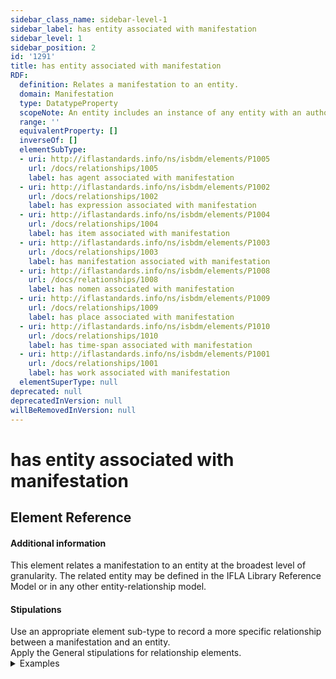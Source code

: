 ```yaml
---
sidebar_class_name: sidebar-level-1
sidebar_label: has entity associated with manifestation
sidebar_level: 1
sidebar_position: 2
id: '1291'
title: has entity associated with manifestation
RDF:
  definition: Relates a manifestation to an entity.
  domain: Manifestation
  type: DatatypeProperty
  scopeNote: An entity includes an instance of any entity with an authoritative definition.
  range: ''
  equivalentProperty: []
  inverseOf: []
  elementSubType:
  - uri: http://iflastandards.info/ns/isbdm/elements/P1005
    url: /docs/relationships/1005
    label: has agent associated with manifestation
  - uri: http://iflastandards.info/ns/isbdm/elements/P1002
    url: /docs/relationships/1002
    label: has expression associated with manifestation
  - uri: http://iflastandards.info/ns/isbdm/elements/P1004
    url: /docs/relationships/1004
    label: has item associated with manifestation
  - uri: http://iflastandards.info/ns/isbdm/elements/P1003
    url: /docs/relationships/1003
    label: has manifestation associated with manifestation
  - uri: http://iflastandards.info/ns/isbdm/elements/P1008
    url: /docs/relationships/1008
    label: has nomen associated with manifestation
  - uri: http://iflastandards.info/ns/isbdm/elements/P1009
    url: /docs/relationships/1009
    label: has place associated with manifestation
  - uri: http://iflastandards.info/ns/isbdm/elements/P1010
    url: /docs/relationships/1010
    label: has time-span associated with manifestation
  - uri: http://iflastandards.info/ns/isbdm/elements/P1001
    url: /docs/relationships/1001
    label: has work associated with manifestation
  elementSuperType: null
deprecated: null
deprecatedInVersion: null
willBeRemovedInVersion: null
---
```

# has entity associated with manifestation

## Element Reference
<ElementReference frontMatter={frontMatter} />

#### Additional information

<div className="guid">
This element relates a manifestation to an entity at the broadest level of granularity. The related entity may be defined in the <OutLink href="https://repository.ifla.org/handle/20.500.14598/40.2">IFLA Library Reference Model</OutLink> or in any other entity-relationship model.
</div>

#### Stipulations

<div className="stip">
  Use an appropriate element sub-type to record a more specific relationship between a manifestation and an entity.
</div>

<div className="stip">
  Apply the <InLink href="/docs/relationships/general">General stipulations for relationship elements</InLink>.

  <details>
  <summary>Examples</summary>

  | Property | Value |
  |:---------|:------|
  | has entity associated with manifestation | http://www.wikidata.org/entity/Q7620503 |

  *[Full example: <InLink href="/docs/fullex/fx059">Asterix and the gowden heuk (2014; Itchy Coo; volume)</InLink>. The value is an IRI of a comics character in a work that is embodied in the manifestation.]*
  </details>
</div>
